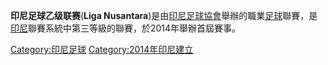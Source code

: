 {{Infobox football league
| logo       =
| pixels     =
| country    = {{flagicon|IDN}} [[印尼|印尼]]
| confed     = [[亚足联|亚足联]]
| founded    = {{Start date and age|2014}}
| teams      = 55
| promotion  = [[印尼足球甲级联赛|印尼足球甲级联赛]]
| relegation = 
| levels     = 3
| domest_cup = [[Piala_Indonesia|Piala Indonesia]]
| champions  =
| season     =
| most successful club =
| tv         =
| website    = 
| current    = 2019
}}

'''印尼足球乙级联赛'''('''Liga Nusantara''')是由[[印尼足球協會|印尼足球協會]]舉辦的職業[[足球|足球]]聯賽，是[[印尼|印尼]]聯賽系統中第三等級的聯賽，於2014年舉辦首屆賽事。

[[Category:印尼足球|Category:印尼足球]]
[[Category:2014年印尼建立|Category:2014年印尼建立]]